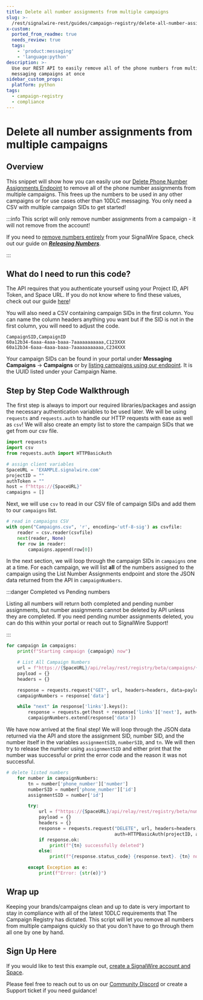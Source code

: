 ```yaml
---
title: Delete all number assignments from multiple campaigns
slug: >-
  /rest/signalwire-rest/guides/campaign-registry/delete-all-number-assignments-from-multiple-campaigns
x-custom:
  ported_from_readme: true
  needs_review: true
  tags:
    - 'product:messaging'
    - 'language:python'
description: >-
  Use our REST API to easily remove all of the phone numbers from multiple
  messaging campaigns at once
sidebar_custom_props:
  platform: python
tags:
  - campaign-registry
  - compliance
---
```


# Delete all number assignments from multiple campaigns

## Overview

This snippet will show how you can easily use our [Delete Phone Number Assignments Endpoint](/rest/signalwire-rest/endpoints/space/delete-number-assignment) to remove all of the phone number assignments from multiple campaigns. This frees up the numbers to be used in any other campaigns or for use cases other than 10DLC messaging. You only need a CSV with multiple campaign SIDs to get started!

:::info This script will only remove number assignments from a campaign - it will not remove from the account!

If you need to [remove numbers entirely](/rest/signalwire-rest/endpoints/space/release-phone-number) from your SignalWire Space, check out our guide on _**[Releasing Numbers](/platform/phone-numbers/guides/releasing-dids)**_.

:::

What do I need to run this code?
--------------------------------

The API requires that you authenticate yourself using your Project ID, API Token, and Space URL. If you do not know where to find these values, check out our guide [here](/platform/dashboard/get-started/explore#api)!

You will also need a CSV containing campaign SIDs in the first column. You can name the column headers anything you want but if the SID is not in the first column, you will need to adjust the code. 

```text
CampaignSID,CampaignID
60a12b34-6aaa-4aaa-baaa-7aaaaaaaaaaa,C123XXX
60a12b34-6aaa-4aaa-baaa-7aaaaaaaaaaa,C234XXX
```

Your campaign SIDs can be found in your portal under **Messaging Campaigns** -> **Campaigns** or by [listing campaigns using our endpoint](/rest/signalwire-rest/endpoints/space/list-campaigns).
It is the UUID listed under your Campaign Name.

Step by Step Code Walkthrough
-----------------------------

The first step is always to import our required libraries/packages and assign the necessary authentication variables to be used later. We will be using `requests` and `requests.auth` to handle our HTTP requests with ease as well as `csv`! We will also create an empty list to store the campaign SIDs that we get from our csv file.

```python
import requests
import csv
from requests.auth import HTTPBasicAuth

# assign client variables
SpaceURL = 'EXAMPLE.signalwire.com'
projectID = ""
authToken = ""
host = f"https://{SpaceURL}"
campaigns = []
```

Next, we will use `csv` to read in our CSV file of campaign SIDs and add them to our `campaigns` list. 

```python
# read in campaigns CSV
with open("Campaigns.csv", 'r', encoding='utf-8-sig') as csvfile:
    reader = csv.reader(csvfile)
    next(reader, None)
    for row in reader:
        campaigns.append(row[0])
```

In the next section, we will loop through the campaign SIDs in `campaigns` one at a time. For each campaign, we will list **all** of the numbers assigned to the campaign using the List Number Assignments endpoint and store the JSON data returned from the API in `campaignNumbers`. 


:::danger Completed vs Pending numbers

Listing all numbers will return both completed and pending number assignments, but number assignments cannot be deleted by API unless they are completed. If you need pending number assignments deleted, you can do this within your portal or reach out to SignalWire Support!

:::

```python
for campaign in campaigns:
    print(f"Starting campaign {campaign} now")

    # List All Campaign Numbers
    url = f"https://{SpaceURL}/api/relay/rest/registry/beta/campaigns/{campaign}/numbers"
    payload = {}
    headers = {}

    response = requests.request("GET", url, headers=headers, data=payload, auth=HTTPBasicAuth(projectID, authToken)).json()
    campaignNumbers = response['data']

    while "next" in response['links'].keys():
        response = requests.get(host + response['links']['next'], auth=HTTPBasicAuth(projectID, authToken)).json()
        campaignNumbers.extend(response['data'])
```

We have now arrived at the final step! We will loop through the JSON data returned via the API and store the assignment SID, number SID, and the number itself in the variables `assignmentSID`, `numberSID`, and `tn`. We will then try to release the number using `assignmentSID` and either print that the number was successful or print the error code and the reason it was not successful. 

```python
# delete listed numbers
    for number in campaignNumbers:
        tn = number['phone_number']['number']
        numberSID = number['phone_number']['id']
        assignmentSID = number['id']

        try:
            url = f"https://{SpaceURL}/api/relay/rest/registry/beta/numbers/{assignmentSID}"
            payload = {}
            headers = {}
            response = requests.request("DELETE", url, headers=headers, data=payload,
                                        auth=HTTPBasicAuth(projectID, authToken))
            if response.ok:
                print(f"{tn} successfully deleted")
            else:
                print(f"{response.status_code} {response.text}. {tn} not deleted.")

        except Exception as e:
            print(f"Error: {str(e)}")
```

Wrap up
-------

Keeping your brands/campaigns clean and up to date is very important to stay in compliance with all of the latest 10DLC requirements that The Campaign Registry has dictated. This script will let you remove all numbers from multiple campaigns quickly so that you don't have to go through them all one by one by hand. 

Sign Up Here
------------

If you would like to test this example out, [create a SignalWire account and Space](https://m.signalwire.com/signups/new?s=1).

Please feel free to reach out to us on our [Community Discord](https://discord.com/invite/F2WNYTNjuF) or create a Support ticket if you need guidance!
